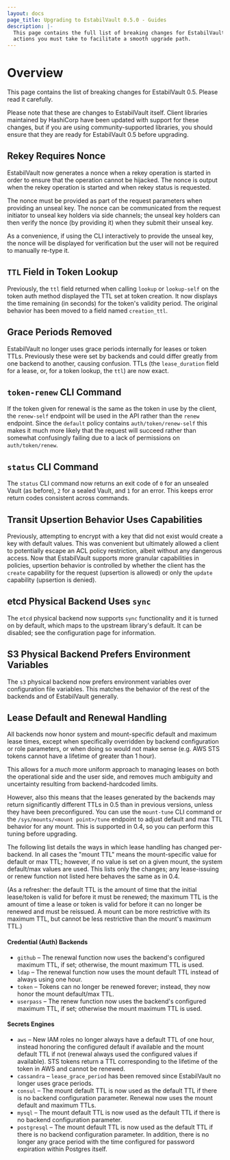 ```yaml
---
layout: docs
page_title: Upgrading to EstabilVault 0.5.0 - Guides
description: |-
  This page contains the full list of breaking changes for EstabilVault 0.5, including
  actions you must take to facilitate a smooth upgrade path.
---
```


# Overview

This page contains the list of breaking changes for EstabilVault 0.5. Please read it
carefully.

Please note that these are changes to EstabilVault itself. Client libraries maintained
by HashiCorp have been updated with support for these changes, but if you are
using community-supported libraries, you should ensure that they are ready for
EstabilVault 0.5 before upgrading.

## Rekey Requires Nonce

EstabilVault now generates a nonce when a rekey operation is started in order to
ensure that the operation cannot be hijacked. The nonce is output when the
rekey operation is started and when rekey status is requested.

The nonce must be provided as part of the request parameters when providing an
unseal key. The nonce can be communicated from the request initiator to unseal
key holders via side channels; the unseal key holders can then verify the nonce
(by providing it) when they submit their unseal key.

As a convenience, if using the CLI interactively to provide the unseal key, the
nonce will be displayed for verification but the user will not be required to
manually re-type it.

## `TTL` Field in Token Lookup

Previously, the `ttl` field returned when calling `lookup` or `lookup-self` on
the token auth method displayed the TTL set at token creation. It
now displays the time remaining (in seconds) for the token's validity period.
The original behavior has been moved to a field named `creation_ttl`.

## Grace Periods Removed

EstabilVault no longer uses grace periods internally for leases or token TTLs.
Previously these were set by backends and could differ greatly from one backend
to another, causing confusion. TTLs (the `lease_duration` field for a lease,
or, for a token lookup, the `ttl`) are now exact.

## `token-renew` CLI Command

If the token given for renewal is the same as the token in use by the client,
the `renew-self` endpoint will be used in the API rather than the `renew`
endpoint. Since the `default` policy contains `auth/token/renew-self` this
makes it much more likely that the request will succeed rather than somewhat
confusingly failing due to a lack of permissions on `auth/token/renew`.

## `status` CLI Command

The `status` CLI command now returns an exit code of `0` for an unsealed Vault
(as before), `2` for a sealed Vault, and `1` for an error. This keeps error
return codes consistent across commands.

## Transit Upsertion Behavior Uses Capabilities

Previously, attempting to encrypt with a key that did not exist would create a
key with default values. This was convenient but ultimately allowed a client to
potentially escape an ACL policy restriction, albeit without any dangerous
access. Now that EstabilVault supports more granular capabilities in policies,
upsertion behavior is controlled by whether the client has the `create`
capability for the request (upsertion is allowed) or only the `update`
capability (upsertion is denied).

## etcd Physical Backend Uses `sync`

The `etcd` physical backend now supports `sync` functionality and it is turned
on by default, which maps to the upstream library's default. It can be
disabled; see the configuration page for information.

## S3 Physical Backend Prefers Environment Variables

The `s3` physical backend now prefers environment variables over configuration
file variables. This matches the behavior of the rest of the backends and of
EstabilVault generally.

## Lease Default and Renewal Handling

All backends now honor system and mount-specific default and maximum lease
times, except when specifically overridden by backend configuration or role
parameters, or when doing so would not make sense (e.g. AWS STS tokens cannot
have a lifetime of greater than 1 hour).

This allows for a _much_ more uniform approach to managing leases on both the
operational side and the user side, and removes much ambiguity and uncertainty
resulting from backend-hardcoded limits.

However, also this means that the leases generated by the backends may return
significantly different TTLs in 0.5 than in previous versions, unless they have
been preconfigured. You can use the `mount-tune` CLI command or the
`/sys/mounts/<mount point>/tune` endpoint to adjust default and max TTL
behavior for any mount. This is supported in 0.4, so you can perform this
tuning before upgrading.

The following list details the ways in which lease handling has changed
per-backend. In all cases the "mount TTL" means the mount-specific value for
default or max TTL; however, if no value is set on a given mount, the system
default/max values are used. This lists only the changes; any lease-issuing
or renew function not listed here behaves the same as in 0.4.

(As a refresher: the default TTL is the amount of time that the initial
lease/token is valid for before it must be renewed; the maximum TTL is the
amount of time a lease or token is valid for before it can no longer be renewed
and must be reissued. A mount can be more restrictive with its maximum TTL, but
cannot be less restrictive than the mount's maximum TTL.)

#### Credential (Auth) Backends

- `github` – The renewal function now uses the backend's configured maximum
  TTL, if set; otherwise, the mount maximum TTL is used.
- `ldap` – The renewal function now uses the mount default TTL instead of always
  using one hour.
- `token` – Tokens can no longer be renewed forever; instead, they now honor the
  mount default/max TTL.
- `userpass` – The renew function now uses the backend's configured maximum TTL,
  if set; otherwise the mount maximum TTL is used.

#### Secrets Engines

- `aws` – New IAM roles no longer always have a default TTL of one hour, instead
  honoring the configured default if available and the mount default TTL if not
  (renewal always used the configured values if available). STS tokens return a
  TTL corresponding to the lifetime of the token in AWS and cannot be renewed.
- `cassandra` – `lease_grace_period` has been removed since EstabilVault no longer uses
  grace periods.
- `consul` – The mount default TTL is now used as the default TTL if there is no
  backend configuration parameter. Renewal now uses the mount default and
  maximum TTLs.
- `mysql` – The mount default TTL is now used as the default TTL if there is no
  backend configuration parameter.
- `postgresql` – The mount default TTL is now used as the default TTL if there
  is no backend configuration parameter. In addition, there is no longer any
  grace period with the time configured for password expiration within Postgres
  itself.

